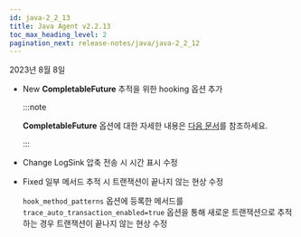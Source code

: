 ```yaml
---
id: java-2_2_13
title: Java Agent v2.2.13
toc_max_heading_level: 2
pagination_next: release-notes/java/java-2_2_12
---
```


2023년 8월 8일

- <Status>New</Status> <b>CompletableFuture</b> 추적을 위한 hooking 옵션 추가

  :::note

  **CompletableFuture** 옵션에 대한 자세한 내용은 [다음 문서](../../java/async-tracking)를 참조하세요.

  :::

- <Status>Change</Status> LogSink 압축 전송 시 시간 표시 수정

- <Status>Fixed</Status> 일부 메서드 추적 시 트랜잭션이 끝나지 않는 현상 수정

  `hook_method_patterns` 옵션에 등록한 메서드를 `trace_auto_transaction_enabled=true` 옵션을 통해 새로운 트랜잭션으로 추적하는 경우 트랜잭션이 끝나지 않는 현상 수정